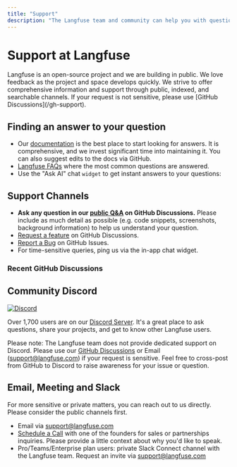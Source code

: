 ```yaml
---
title: "Support"
description: "The Langfuse team and community can help you with questions and issues."
---
```


# Support at Langfuse

<Callout type="info">
  Langfuse is an open-source project and we are building in public. We love
  feedback as the project and space develops quickly. We strive to offer
  comprehensive information and support through public, indexed, and searchable
  channels. If your request is not sensitive, please use [GitHub
  Discussions](/gh-support).
</Callout>

## Finding an answer to your question

- Our [documentation](/docs) is the best place to start looking for answers. It is comprehensive, and we invest significant time into maintaining it. You can also suggest edits to the docs via GitHub.
- [Langfuse FAQs](/faq) where the most common questions are answered.
- Use the "Ask AI" chat `widget` to get instant answers to your questions:


<div className="h-5" />
<InkeepEmbeddedChat />

## Support Channels

- **Ask any question in our [public Q&A](/gh-support) on GitHub Discussions.** Please include as much detail as possible (e.g. code snippets, screenshots, background information) to help us understand your question.
- [Request a feature](/ideas) on GitHub Discussions.
- [Report a Bug](/issues) on GitHub Issues.
- For time-sensitive queries, ping us via the in-app chat widget.

### Recent GitHub Discussions


<GhDiscussionsPreview defaultSort="recent" />

## Community Discord

[![Discord](https://img.shields.io/discord/1111061815649124414?style=flat&logo=discord&logoColor=white)](/discord)

Over 1,700 users are on our [Discord Server](/discord). It's a great place to ask questions, share your projects, and get to know other Langfuse users.

Please note: The Langfuse team does not provide dedicated support on Discord. Please use our [GitHub Discussions](/ideas) or Email (support@langfuse.com) if your request is sensitive. Feel free to cross-post from GitHub to Discord to raise awareness for your issue or question.

## Email, Meeting and Slack

For more sensitive or private matters, you can reach out to us directly. Please consider the public channels first.

- Email via support@langfuse.com
- [Schedule a Call](/schedule-demo) with one of the founders for sales or partnerships inquiries. Please provide a little context about why you'd like to speak.
- Pro/Teams/Enterprise plan users: private Slack Connect channel with the Langfuse team. Request an invite via support@langfuse.com

